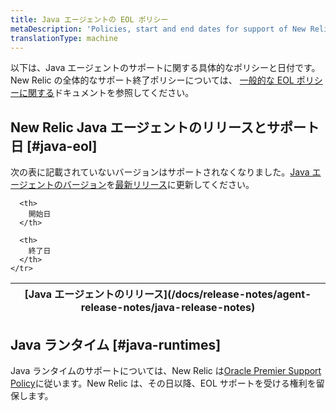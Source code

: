 ```yaml
---
title: Java エージェントの EOL ポリシー
metaDescription: 'Policies, start and end dates for support of New Relic Java agent releases.'
translationType: machine
---
```


以下は、Java エージェントのサポートに関する具体的なポリシーと日付です。New Relic の全体的なサポート終了ポリシーについては、 [一般的な EOL ポリシーに関する](/docs/licenses/end-of-life/notification-changes-new-relic-saas-features-distributed-software/)ドキュメントを参照してください。

## New Relic Java エージェントのリリースとサポート日 [#java-eol]

次の表に記載されていないバージョンはサポートされなくなりました。[Java エージェントのバージョン](/docs/apm/agents/java-agent/installation/update-java-agent)を[最新リリース](/https://docs.newrelic.com/docs/release-notes/agent-release-notes/java-release-notes)に更新してください。

<EolPage agent="java"/>

<table>
  <thead>
    <tr>
      <th>
        [Java エージェントのリリース](/docs/release-notes/agent-release-notes/java-release-notes)
      </th>

      <th>
        開始日
      </th>

      <th>
        終了日
      </th>
    </tr>
  </thead>
</table>

## Java ランタイム [#java-runtimes]

Java ランタイムのサポートについては、New Relic は[Oracle Premier Support Policy](https://www.oracle.com/java/technologies/java-se-support-roadmap.html)に従います。New Relic は、その日以降、EOL サポートを受ける権利を留保します。